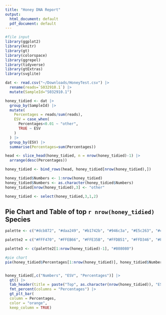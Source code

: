 ```yaml
---
title: "Honey DNA Report"
output:
  html_document: default
  pdf_document: default
---
```



```r
#file input
library(ggplot2)
library(knitr)
library(gt)
library(colorspace)
library(ggrepel)
library(tidyverse)
library(gtExtras)
library(svglite)
```


``` r
dat <- read.csv("~/Downloads/HoneyTest.csv") |>
  rename(reads=`S032910.1`) |>
  mutate(SampleId="S032910.1")

honey_tidied <- dat |>
  group_by(SampleId) |>
  mutate(
    Percentages = reads/sum(reads),
    ESV = case_when(
      Percentages<0.01 ~ "other",
      TRUE ~ ESV
    )
  ) |>
  group_by(ESV) |>
  summarise(Percentages=sum(Percentages)) 

head <- slice_head(honey_tidied, n = nrow(honey_tidied)-1) |>
  arrange(desc(Percentages))

honey_tidied <- bind_rows(head, honey_tidied[nrow(honey_tidied),])

honey_tidied$Numbers <- 1:nrow(honey_tidied)
honey_tidied$Numbers <- as.character(honey_tidied$Numbers)
honey_tidied[nrow(honey_tidied),3] <- "other"

honey_tidied <- select(honey_tidied,3,1,2)
```


## Pie Chart and Table of top `r nrow(honey_tidied)` Species
``` r
palette <- c("#dcb872", "#daa249", "#b1742b", "#946c3a", "#E5c263", "#ceaf59", "#E3de8d", "#d8af35", "#B19248", "#E9d159", "#d2bd51", "#e5c37b", "#D8b035", "#d1be43", "#574424", "#855e1b", "#dbba58", "#d9c077", "#9c843b", "#967921", "#968944", "#857526", "#c9ac69", "#d4bc33", "#d9c58d")

palette2 = c("#FFF470", "#FFEB66", "#FFE35B", "#FFDB51", "#FFD346", "#FFCC3B", "#FFC52E", "#FFBE20", "#FFB808", "#F9B200", "#F4AC00", "#EFA600", "#EAA100", "#E69C00", "#E29800", "#DE9400", "#DB9000", "#D88D00","#D58A00", "#D38700", "#D18500", "#D08300", "#CF8100", "#CF8000", "#CF7F00")

palette3 <- c(palette2[1:nrow(honey_tidied)-1], "#808080")

#pie chart
pie(honey_tidied$Percentages[1:nrow(honey_tidied)], honey_tidied$Numbers, main="Honey Percentages", clockwise = T, col = palette3)


honey_tidied[,c("Numbers", "ESV", "Percentages")] |> 
  gt() |>
  tab_header(title = paste("Top", as.character(nrow(honey_tidied)), "ESVs")) |>
  fmt_percent(columns = "Percentages") |>
  gt_plt_bar(
  column = Percentages,
  color = "orange",
  keep_column = TRUE)
```
